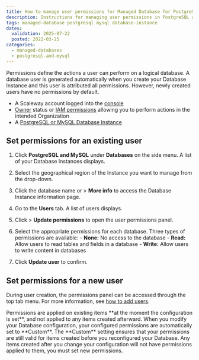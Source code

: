 ```yaml
---
title: How to manage user permissions for Managed Database for PostgreSQL and MySQL
description: Instructions for managing user permissions in PostgreSQL and MySQL databases.
tags: managed-database postgresql mysql database-instance
dates:
  validation: 2025-07-22
  posted: 2022-03-25
categories:
  - managed-databases
  - postgresql-and-mysql
---
```



Permissions define the actions a user can perform on a logical database. A database user is generated automatically when you create your Database Instance and this user is attributed all permissions. However, newly created users have no permissions by default.

<Requirements />

- A Scaleway account logged into the [console](https://console.scaleway.com)
- [Owner](/iam/concepts/#owner) status or [IAM permissions](/iam/concepts/#permission) allowing you to perform actions in the intended Organization
- A [PostgreSQL or MySQL Database Instance](/managed-databases-for-postgresql-and-mysql/quickstart/)

## Set permissions for an existing user

1. Click **PostgreSQL and MySQL** under **Databases** on the side menu. A list of your Database Instances displays.
2. Select the geographical region of the Instance you want to manage from the drop-down.
3. Click the database name or <Icon name="more" /> > **More info** to access the Database Instance information page.
4. Go to the **Users** tab. A list of users displays.
5. Click <Icon name="more" /> > **Update permissions** to open the user permissions panel.
6. Select the appropriate permissions for each database.
    <Message type="note">
      Three types of permissions are available:
        - **None:** No access to the database
        - **Read:** Allow users to read tables and fields in a database
        - **Write:** Allow users to write content in databases

    </Message>
7. Click **Update user** to confirm.

## Set permissions for a new user

During user creation, the permissions panel can be accessed through the top tab menu.
For more information, see [how to add users](/managed-databases-for-postgresql-and-mysql/how-to/add-users/).

<Message type="note">
  Permissions are applied on existing items **at the moment the configuration is set**, and not applied to any items created afterward.
  When you modify your Database configuration, your configured permissions are automatically set to **Custom**. The **Custom** setting ensures that your permissions are still valid for items created before you reconfigured your Database.
  Any items created after you change your configuration will not have permissions applied to them, you must set new permissions.
</Message>


